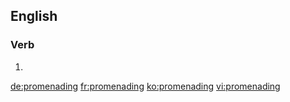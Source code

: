 ==English==

===Verb===
{{head|en}}

# {{present participle of|promenade}}

[[de:promenading]]
[[fr:promenading]]
[[ko:promenading]]
[[vi:promenading]]